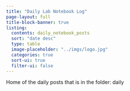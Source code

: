 ```yaml
---
title: "Daily Lab Notebook Log"
page-layout: full
title-block-banner: true
listing:
  contents: daily_notebook_posts
  sort: "date desc"
  type: table
  image-placeholder: "../imgs/logo.jpg"
  categories: true
  sort-ui: true
  filter-ui: false
---
```


Home of the daily posts that is in the folder: daily
